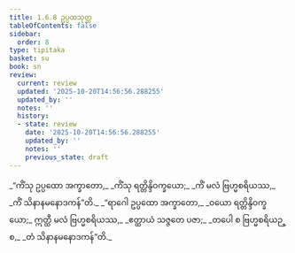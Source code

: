 ```yaml
---
title: 1.6.8 ဥပ္ပထသုတ္တ
tableOfContents: false
sidebar:
  order: 8
type: tipitaka
basket: su
book: sn
review:
  current: review
  updated: '2025-10-20T14:56:56.288255'
  updated_by: ''
  notes: ''
  history:
  - state: review
    date: '2025-10-20T14:56:56.288255'
    updated_by: ''
    notes: ''
    previous_state: draft
---
```



<DynamicBreadcrumb />


<ReviewStatus review={frontmatter.review} showDetails={true} />

<HypothesisAnnotation frontmatter={frontmatter} />

<Division number="58" book="sn" e="ch" v="18" p="288">

<Paragraph number="302" type="verses" book="sn">
_“ကိံသု ဥပ္ပထော အက္ခာတော,_  
_ကိံသု ရတ္တိန္ဒိဝက္ခယော;_  
_ကိံ မလံ ဗြဟ္မစရိယဿ,_  
_ကိံ သိနာနမနောဒကန်”တိ._  

</Paragraph>

<Paragraph number="303" type="verses" book="sn">
_“ရာဂေါ ဥပ္ပထော အက္ခာတော,_  
_ဝယော ရတ္တိန္ဒိဝက္ခယော;_  
ဣတ္ထီ မလံ ဗြဟ္မစရိယဿ,_  
_ဧတ္ထာယံ သဇ္ဇတေ ပဇာ;_  
_တပေါ စ ဗြဟ္မစရိယဉ္စ,_  
_တံ သိနာနမနောဒကန်”တိ._
</Paragraph>
</Division>